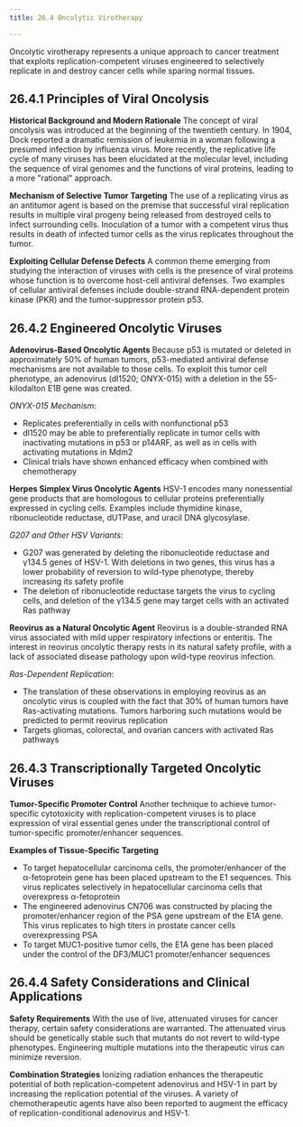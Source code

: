 ```yaml
---
title: 26.4 Oncolytic Virotherapy

---
```




Oncolytic virotherapy represents a unique approach to cancer treatment that exploits replication-competent viruses engineered to selectively replicate in and destroy cancer cells while sparing normal tissues.

## 26.4.1 Principles of Viral Oncolysis

**Historical Background and Modern Rationale**
The concept of viral oncolysis was introduced at the beginning of the twentieth century. In 1904, Dock reported a dramatic remission of leukemia in a woman following a presumed infection by influenza virus. More recently, the replicative life cycle of many viruses has been elucidated at the molecular level, including the sequence of viral genomes and the functions of viral proteins, leading to a more "rational" approach.

**Mechanism of Selective Tumor Targeting**
The use of a replicating virus as an antitumor agent is based on the premise that successful viral replication results in multiple viral progeny being released from destroyed cells to infect surrounding cells. Inoculation of a tumor with a competent virus thus results in death of infected tumor cells as the virus replicates throughout the tumor.

**Exploiting Cellular Defense Defects**
A common theme emerging from studying the interaction of viruses with cells is the presence of viral proteins whose function is to overcome host-cell antiviral defenses. Two examples of cellular antiviral defenses include double-strand RNA-dependent protein kinase (PKR) and the tumor-suppressor protein p53.

## 26.4.2 Engineered Oncolytic Viruses

**Adenovirus-Based Oncolytic Agents**
Because p53 is mutated or deleted in approximately 50% of human tumors, p53-mediated antiviral defense mechanisms are not available to those cells. To exploit this tumor cell phenotype, an adenovirus (dl1520; ONYX-015) with a deletion in the 55-kilodalton E1B gene was created.

*ONYX-015 Mechanism*:
* Replicates preferentially in cells with nonfunctional p53
* dl1520 may be able to preferentially replicate in tumor cells with inactivating mutations in p53 or p14ARF, as well as in cells with activating mutations in Mdm2
* Clinical trials have shown enhanced efficacy when combined with chemotherapy

**Herpes Simplex Virus Oncolytic Agents**
HSV-1 encodes many nonessential gene products that are homologous to cellular proteins preferentially expressed in cycling cells. Examples include thymidine kinase, ribonucleotide reductase, dUTPase, and uracil DNA glycosylase.

*G207 and Other HSV Variants*:
* G207 was generated by deleting the ribonucleotide reductase and γ134.5 genes of HSV-1. With deletions in two genes, this virus has a lower probability of reversion to wild-type phenotype, thereby increasing its safety profile
* The deletion of ribonucleotide reductase targets the virus to cycling cells, and deletion of the γ134.5 gene may target cells with an activated Ras pathway

**Reovirus as a Natural Oncolytic Agent**
Reovirus is a double-stranded RNA virus associated with mild upper respiratory infections or enteritis. The interest in reovirus oncolytic therapy rests in its natural safety profile, with a lack of associated disease pathology upon wild-type reovirus infection.

*Ras-Dependent Replication*:
* The translation of these observations in employing reovirus as an oncolytic virus is coupled with the fact that 30% of human tumors have Ras-activating mutations. Tumors harboring such mutations would be predicted to permit reovirus replication
* Targets gliomas, colorectal, and ovarian cancers with activated Ras pathways

## 26.4.3 Transcriptionally Targeted Oncolytic Viruses

**Tumor-Specific Promoter Control**
Another technique to achieve tumor-specific cytotoxicity with replication-competent viruses is to place expression of viral essential genes under the transcriptional control of tumor-specific promoter/enhancer sequences.

**Examples of Tissue-Specific Targeting**
* To target hepatocellular carcinoma cells, the promoter/enhancer of the α-fetoprotein gene has been placed upstream to the E1 sequences. This virus replicates selectively in hepatocellular carcinoma cells that overexpress α-fetoprotein
* The engineered adenovirus CN706 was constructed by placing the promoter/enhancer region of the PSA gene upstream of the E1A gene. This virus replicates to high titers in prostate cancer cells overexpressing PSA
* To target MUC1-positive tumor cells, the E1A gene has been placed under the control of the DF3/MUC1 promoter/enhancer sequences

## 26.4.4 Safety Considerations and Clinical Applications

**Safety Requirements**
With the use of live, attenuated viruses for cancer therapy, certain safety considerations are warranted. The attenuated virus should be genetically stable such that mutants do not revert to wild-type phenotypes. Engineering multiple mutations into the therapeutic virus can minimize reversion.

**Combination Strategies**
Ionizing radiation enhances the therapeutic potential of both replication-competent adenovirus and HSV-1 in part by increasing the replication potential of the viruses. A variety of chemotherapeutic agents have also been reported to augment the efficacy of replication-conditional adenovirus and HSV-1.
